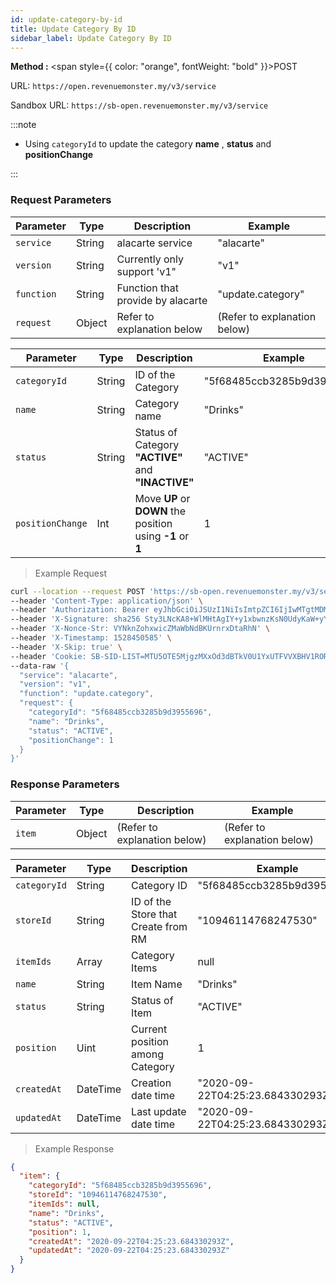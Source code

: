 ```yaml
---
id: update-category-by-id
title: Update Category By ID
sidebar_label: Update Category By ID
---
```



**Method :** <span style={{ color: "orange", fontWeight: "bold" }}>POST</span><br/>

URL: `https://open.revenuemonster.my/v3/service`<br/>

Sandbox URL: `https://sb-open.revenuemonster.my/v3/service`

:::note

- Using `categoryId` to update the category **name** , **status** and **positionChange**

:::

### Request Parameters

| Parameter  | Type   | Description                       | Example                      |
| ---------- | ------ | --------------------------------- | ---------------------------- |
| `service`  | String | alacarte service                  | "alacarte"                   |
| `version`  | String | Currently only support 'v1"       | "v1"                         |
| `function` | String | Function that provide by alacarte | "update.category"            |
| `request`  | Object | Refer to explanation below        | (Refer to explanation below) |

| Parameter        | Type   | Description                                                | Example                    |
| ---------------- | ------ | ---------------------------------------------------------- | -------------------------- |
| `categoryId`     | String | ID of the Category                                         | "5f68485ccb3285b9d3955696" |
| `name`           | String | Category name                                              | "Drinks"                   |
| `status`         | String | Status of Category **"ACTIVE"** and **"INACTIVE"**         | "ACTIVE"                   |
| `positionChange` | Int    | Move **UP** or **DOWN** the position using **-1** or **1** | 1                          |

> Example Request

```bash
curl --location --request POST 'https://sb-open.revenuemonster.my/v3/service' \
--header 'Content-Type: application/json' \
--header 'Authorization: Bearer eyJhbGciOiJSUzI1NiIsImtpZCI6IjIwMTgtMDMtMTMiLCJ0eXAiOiJKV1QifQ.eyJhdWQiOlsiYXBpX2NsaWVudEBFaGNLQzA5QmRYUm9RMnhwWlc1MEVKTE42dFdBMG82MEx3Il0sImV4cCI6MTYwMzI1NDU2OSwiaWF0IjoxNjAwNjYyNTY5LCJpc3MiOiJodHRwczovL3NiLW9hdXRoLnJldmVudWVtb25zdGVyLm15IiwianRpIjoiRWh3S0VFOUJkWFJvUVdOalpYTnpWRzlyWlc0UTZNenR5b1RFckpzVyIsIm5iZiI6MTYwMDY2MjU2OSwic3ViIjoiRWhRS0NFMWxjbU5vWVc1MEVKWFZ6ZDN3cmFxVE9SSVFDZ1JWYzJWeUVJeUpxSXp2eU1QVmNRIn0.H3G6UDX7sR9EXtTMNs4Q2OHdhUGIhhCfdlAeOpywH4rDuVOcWXXwzF4Imbx8E7I10vFAJpwYZrEkCWCdCCw-WV11y9VT5kP6k75CeS-ZPMOLcKnC5iFT7vEi07r6ovwty9erlcZeXrtrmEIn3rnLva-dxSg3vZ2MyymoNDk-kV7ltXnkoWW4jtXRls6siLhxeY__8kXn2qa0ojVX4Nm6HmzN_vgi-RKSmToMgsdzTF94Y61QVBWhZfolD2-JpHx4qNlklcUdv8HOJ1QHHWpyoJytaJmvr3GJ5G399LbcTLwxB1p2qPg7z4hpoGNu4AP-ybRJVC3P9q9OscQYDNX-dA' \
--header 'X-Signature: sha256 Sty3LNcKA8+WlMHtAgIY+y1xbwnzKsN0UdyKaW+yYIgcTkBAtF7G5Lx251qQITURJ4wiXPDODxhs1nFVmBBing==' \
--header 'X-Nonce-Str: VYNknZohxwicZMaWbNdBKUrnrxDtaRhN' \
--header 'X-Timestamp: 1528450585' \
--header 'X-Skip: true' \
--header 'Cookie: SB-SID-LIST=MTU5OTE5MjgzMXxOd3dBTkV0U1YxUTFVVXBHV1RORFNVeFhUMDVXVUZWQlJqSmFRa2hCTjBwVE5rYzNUbGRPVDFWWldWbEdVRE0xVVVZek5qTTFSMUU9fJOuNAHQx3JzseOCgLHttpZxwd5Sw46dyY-76pvKkUfE; SB-SID=MTU5OTE5MjgzMXxOd3dBTkVwSFVWVklOVFl6VWtGVFFWTlJORVpaVDFwRFNVTkNSMHMwV1VsSVQxQklNalUwVlVWQ1JGaEZVMG8zVXpkUlVVczJUMEU9fAF5jKSWmCYcLnMxwtmP9INye1UQSY9N6WXXO4sXUi2W; DEV-SID-LIST=MTYwMDQyMDc0NnxOd3dBTkZGS05FaFpSRkpLUVVoWFFVOUhTMGhJUmxZM1JVRkJObE5hUjBWU1ZVeEhVRFl6VkV0TFEwdFJXVGMzVEVwWFZ6WlhSMUU9fL0oW5k7HmzYM9-tdI3uzhszpjftGruCZD9EunqTledF; DEV-SID=MTYwMDQyMDc0NnxOd3dBTkRKYVJFODJXRFJQTWxwSFdFeFdOa3cxU0U5VE4wUkNTelZYVmpkT1VEWTNTRmRhTkU5WVNGQkhOMHhOUmpWSlZsQlFXVUU9fPny0cm7qpc_FKeFUzvLT02pxoMXzLkIHkzz_sR4xiWs; route=98167a1c8a2a1948312c3dab462ebc5a' \
--data-raw '{
  "service": "alacarte",
  "version": "v1",
  "function": "update.category",
  "request": {
    "categoryId": "5f68485ccb3285b9d3955696",
    "name": "Drinks",
    "status": "ACTIVE",
    "positionChange": 1
  }
}'
```

### Response Parameters

| Parameter | Type   | Description                  | Example                      |
| --------- | ------ | ---------------------------- | ---------------------------- |
| `item`    | Object | (Refer to explanation below) | (Refer to explanation below) |

| Parameter    | Type     | Description                         | Example                          |
| ------------ | -------- | ----------------------------------- | -------------------------------- |
| `categoryId` | String   | Category ID                         | "5f68485ccb3285b9d3955696"       |
| `storeId`    | String   | ID of the Store that Create from RM | "10946114768247530"              |
| `itemIds`    | Array    | Category Items                      | null                             |
| `name`       | String   | Item Name                           | "Drinks"                         |
| `status`     | String   | Status of Item                      | "ACTIVE"                         |
| `position`   | Uint     | Current position among Category     | 1                                |
| `createdAt`  | DateTime | Creation date time                  | "2020-09-22T04:25:23.684330293Z" |
| `updatedAt`  | DateTime | Last update date time               | "2020-09-22T04:25:23.684330293Z" |

> Example Response

```json
{
  "item": {
    "categoryId": "5f68485ccb3285b9d3955696",
    "storeId": "10946114768247530",
    "itemIds": null,
    "name": "Drinks",
    "status": "ACTIVE",
    "position": 1,
    "createdAt": "2020-09-22T04:25:23.684330293Z",
    "updatedAt": "2020-09-22T04:25:23.684330293Z"
  }
}
```
